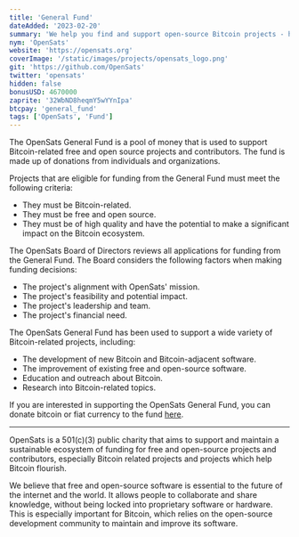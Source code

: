 ```yaml
---
title: 'General Fund'
dateAdded: '2023-02-20'
summary: 'We help you find and support open-source Bitcoin projects - helping create a better tomorrow, today.'
nym: 'OpenSats'
website: 'https://opensats.org'
coverImage: '/static/images/projects/opensats_logo.png'
git: 'https://github.com/OpenSats'
twitter: 'opensats'
hidden: false
bonusUSD: 4670000
zaprite: '32WbND8heqmY5wYYnIpa'
btcpay: 'general_fund'
tags: ['OpenSats', 'Fund']
---
```


The OpenSats General Fund is a pool of money that is used to support
Bitcoin-related free and open source projects and contributors. The fund is made
up of donations from individuals and organizations.

Projects that are eligible for funding from the General Fund must meet the
following criteria:

- They must be Bitcoin-related.
- They must be free and open source.
- They must be of high quality and have the potential to make a significant impact on the Bitcoin ecosystem.

The OpenSats Board of Directors reviews all applications for funding from the
General Fund. The Board considers the following factors when making funding
decisions:

- The project's alignment with OpenSats' mission.
- The project's feasibility and potential impact.
- The project's leadership and team.
- The project's financial need.

The OpenSats General Fund has been used to support a wide variety of
Bitcoin-related projects, including:

- The development of new Bitcoin and Bitcoin-adjacent software.
- The improvement of existing free and open-source software.
- Education and outreach about Bitcoin.
- Research into Bitcoin-related topics.

If you are interested in supporting the OpenSats General Fund, you can donate
bitcoin or fiat currency to the fund [here](#top).

---

OpenSats is a 501(c)(3) public charity that aims to support and maintain a
sustainable ecosystem of funding for free and open-source projects and
contributors, especially Bitcoin related projects and projects which help
Bitcoin flourish.

We believe that free and open-source software is essential to the future of the
internet and the world. It allows people to collaborate and share knowledge,
without being locked into proprietary software or hardware. This is especially
important for Bitcoin, which  relies on the open-source development community to
maintain and improve its software.
